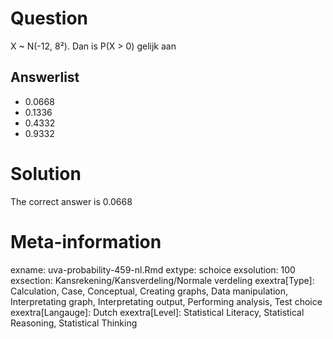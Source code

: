 Question
========

X ~ N(-12, 8²). Dan is P(X > 0) gelijk aan 

Answerlist
----------
* 0.0668
* 0.1336
* 0.4332
* 0.9332

Solution
========

The correct answer is  0.0668 

Meta-information
================
exname: uva-probability-459-nl.Rmd 
extype: schoice 
exsolution: 100 
exsection: Kansrekening/Kansverdeling/Normale verdeling
exextra[Type]: Calculation, Case, Conceptual, Creating graphs, Data manipulation, Interpretating graph, Interpretating output, Performing analysis, Test choice 
exextra[Langauge]: Dutch 
exextra[Level]: Statistical Literacy, Statistical Reasoning, Statistical Thinking 
